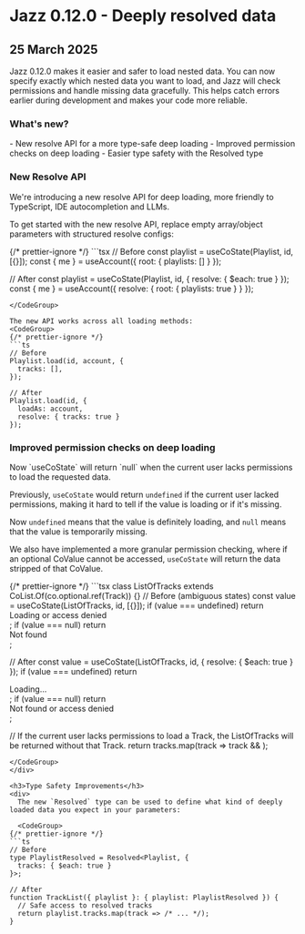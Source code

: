 

# Jazz 0.12.0 - Deeply resolved data

<h2 className="not-prose text-sm text-stone-600 dark:text-stone-400 mb-5 pb-2 border-b">
  25 March 2025
</h2>

<div>
  Jazz 0.12.0 makes it easier and safer to load nested data. You can now specify exactly which nested data you want to load, and Jazz will check permissions and handle missing data gracefully. This helps catch errors earlier during development and makes your code more reliable.

  <h3>What's new?</h3>
  - New resolve API for a more type-safe deep loading
  - Improved permission checks on deep loading
  - Easier type safety with the Resolved type
</div>

<h3>New Resolve API</h3>
<div>
  We're introducing a new resolve API for deep loading, more friendly to TypeScript, IDE autocompletion and LLMs.
  
  To get started with the new resolve API, replace empty array/object parameters with structured resolve configs:

<CodeGroup>
{/* prettier-ignore */}
```tsx
// Before
const playlist = useCoState(Playlist, id, [{}]);
const { me } = useAccount({ root: { playlists: [] } });

// After
const playlist = useCoState(Playlist, id, { 
  resolve: { $each: true } 
});
const { me } = useAccount({ 
  resolve: { root: { playlists: true } } 
});
```
</CodeGroup>

The new API works across all loading methods:
<CodeGroup>
{/* prettier-ignore */}
```ts
// Before
Playlist.load(id, account, {
  tracks: [],
});

// After
Playlist.load(id, { 
  loadAs: account,
  resolve: { tracks: true } 
});
```
</CodeGroup>
</div>

<h3>Improved permission checks on deep loading</h3>
<div>
  Now `useCoState` will return `null` when the current user lacks permissions to load the requested data.

  Previously, `useCoState` would return `undefined` if the current user lacked permissions, making it hard to tell if the value is loading or if it's missing.

  Now `undefined` means that the value is definitely loading, and `null` means that the value is temporarily missing.

  We also have implemented a more granular permission checking, where if an optional CoValue cannot be accessed, `useCoState` will return the data stripped of that CoValue.

<CodeGroup>
{/* prettier-ignore */}
```tsx
class ListOfTracks extends CoList.Of(co.optional.ref(Track)) {}
// Before (ambiguous states)
const value = useCoState(ListOfTracks, id, [{}]);
if (value === undefined) return <div>Loading or access denied</div>;
if (value === null) return <div>Not found</div>;

// After
const value = useCoState(ListOfTracks, id, { resolve: { $each: true } });
if (value === undefined) return <div>Loading...</div>;
if (value === null) return <div>Not found or access denied</div>;

// If the current user lacks permissions to load a Track, the ListOfTracks will be returned without that Track.
return tracks.map(track => track && <MusicTrack track={track} />);
```
</CodeGroup>
</div>

<h3>Type Safety Improvements</h3>
<div>
  The new `Resolved` type can be used to define what kind of deeply loaded data you expect in your parameters:

  <CodeGroup>
{/* prettier-ignore */}
```ts
// Before
type PlaylistResolved = Resolved<Playlist, {
  tracks: { $each: true }
}>;

// After
function TrackList({ playlist }: { playlist: PlaylistResolved }) {
  // Safe access to resolved tracks
  return playlist.tracks.map(track => /* ... */);
}
```
</CodeGroup>
</div>
